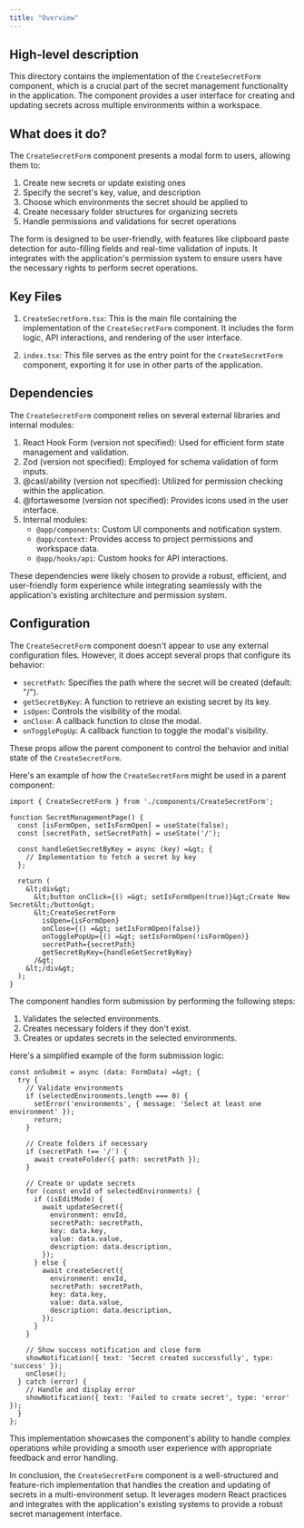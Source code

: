 ```yaml
---
title: "Overview"
---
```


## High-level description
This directory contains the implementation of the `CreateSecretForm` component, which is a crucial part of the secret management functionality in the application. The component provides a user interface for creating and updating secrets across multiple environments within a workspace.

## What does it do?
The `CreateSecretForm` component presents a modal form to users, allowing them to:

1. Create new secrets or update existing ones
2. Specify the secret's key, value, and description
3. Choose which environments the secret should be applied to
4. Create necessary folder structures for organizing secrets
5. Handle permissions and validations for secret operations

The form is designed to be user-friendly, with features like clipboard paste detection for auto-filling fields and real-time validation of inputs. It integrates with the application's permission system to ensure users have the necessary rights to perform secret operations.

## Key Files

1. `CreateSecretForm.tsx`: This is the main file containing the implementation of the `CreateSecretForm` component. It includes the form logic, API interactions, and rendering of the user interface.

2. `index.tsx`: This file serves as the entry point for the `CreateSecretForm` component, exporting it for use in other parts of the application.

## Dependencies
The `CreateSecretForm` component relies on several external libraries and internal modules:

1. React Hook Form (version not specified): Used for efficient form state management and validation.
2. Zod (version not specified): Employed for schema validation of form inputs.
3. @casl/ability (version not specified): Utilized for permission checking within the application.
4. @fortawesome (version not specified): Provides icons used in the user interface.
5. Internal modules:
   - `@app/components`: Custom UI components and notification system.
   - `@app/context`: Provides access to project permissions and workspace data.
   - `@app/hooks/api`: Custom hooks for API interactions.

These dependencies were likely chosen to provide a robust, efficient, and user-friendly form experience while integrating seamlessly with the application's existing architecture and permission system.

## Configuration
The `CreateSecretForm` component doesn't appear to use any external configuration files. However, it does accept several props that configure its behavior:

- `secretPath`: Specifies the path where the secret will be created (default: "/").
- `getSecretByKey`: A function to retrieve an existing secret by its key.
- `isOpen`: Controls the visibility of the modal.
- `onClose`: A callback function to close the modal.
- `onTogglePopUp`: A callback function to toggle the modal's visibility.

These props allow the parent component to control the behavior and initial state of the `CreateSecretForm`.

Here's an example of how the `CreateSecretForm` might be used in a parent component:

```tsx
import { CreateSecretForm } from './components/CreateSecretForm';

function SecretManagementPage() {
  const [isFormOpen, setIsFormOpen] = useState(false);
  const [secretPath, setSecretPath] = useState('/');

  const handleGetSecretByKey = async (key) =&gt; {
    // Implementation to fetch a secret by key
  };

  return (
    &lt;div&gt;
      &lt;button onClick={() =&gt; setIsFormOpen(true)}&gt;Create New Secret&lt;/button&gt;
      &lt;CreateSecretForm
        isOpen={isFormOpen}
        onClose={() =&gt; setIsFormOpen(false)}
        onTogglePopUp={() =&gt; setIsFormOpen(!isFormOpen)}
        secretPath={secretPath}
        getSecretByKey={handleGetSecretByKey}
      /&gt;
    &lt;/div&gt;
  );
}
```

The component handles form submission by performing the following steps:

1. Validates the selected environments.
2. Creates necessary folders if they don't exist.
3. Creates or updates secrets in the selected environments.

Here's a simplified example of the form submission logic:

```tsx
const onSubmit = async (data: FormData) =&gt; {
  try {
    // Validate environments
    if (selectedEnvironments.length === 0) {
      setError('environments', { message: 'Select at least one environment' });
      return;
    }

    // Create folders if necessary
    if (secretPath !== '/') {
      await createFolder({ path: secretPath });
    }

    // Create or update secrets
    for (const envId of selectedEnvironments) {
      if (isEditMode) {
        await updateSecret({
          environment: envId,
          secretPath: secretPath,
          key: data.key,
          value: data.value,
          description: data.description,
        });
      } else {
        await createSecret({
          environment: envId,
          secretPath: secretPath,
          key: data.key,
          value: data.value,
          description: data.description,
        });
      }
    }

    // Show success notification and close form
    showNotification({ text: 'Secret created successfully', type: 'success' });
    onClose();
  } catch (error) {
    // Handle and display error
    showNotification({ text: 'Failed to create secret', type: 'error' });
  }
};
```

This implementation showcases the component's ability to handle complex operations while providing a smooth user experience with appropriate feedback and error handling.

In conclusion, the `CreateSecretForm` component is a well-structured and feature-rich implementation that handles the creation and updating of secrets in a multi-environment setup. It leverages modern React practices and integrates with the application's existing systems to provide a robust secret management interface.